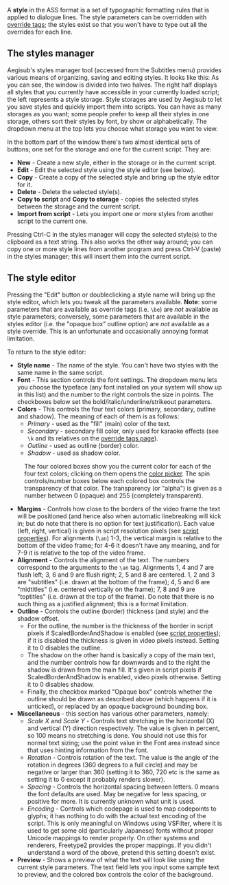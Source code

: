 A '''style''' in the ASS format is a set of typographic formatting rules that is applied to dialogue lines. The style parameters can be overridden with [[ASS Tags|override tags]]; the styles exist so that you won't have to type out all the overrides for each line.

==The styles manager==
Aegisub's styles manager tool (accessed from the Subtitles menu) provides various means of organizing, saving and editing styles. It looks like this:
{{Todo|screenshot}}
As you can see, the window is divided into two halves. The right half displays all styles that you currently have accessible in your currently loaded script; the left represents a style storage. Style storages are used by Aegisub to let you save styles and quickly import them into scripts. You can have as many storages as you want; some people prefer to keep all their styles in one storage, others sort their styles by font, by show or alphabetically. The dropdown menu at the top lets you choose what storage you want to view.

In the bottom part of the window there's two almost identical sets of buttons; one set for the storage and one for the current script. They are:
* '''New''' - Create a new style, either in the storage or in the current script.
* '''Edit''' - Edit the selected style using the style editor (see below).
* '''Copy''' - Create a copy of the selected style and bring up the style editor for it.
* '''Delete''' - Delete the selected style(s).
* '''Copy to script''' and '''Copy to storage''' - copies the selected styles between the storage and the current script.
* '''Import from script''' - Lets you import one or more styles from another script to the current one.

Pressing Ctrl-C in the styles manager will copy the selected style(s) to the clipboard as a text string. This also works the other way around; you can copy one or more style lines from another program and press Ctrl-V (paste) in the styles manager; this will insert them into the current script.

==The style editor==
Pressing the "Edit" button or doubleclicking a style name will bring up the style editor, which lets you tweak all the parameters available. '''Note''': some parameters that are available as override tags (i.e. <tt>\be</tt>) are ''not'' available as style parameters; conversely, some parameters that are available in the styles editor (i.e. the "opaque box" outline option) are ''not'' available as a style override. This is an unfortunate and occasionally annoying format limitation.

To return to the style editor:
{{Todo|screenshot}}
* '''Style name''' - The name of the style. You can't have two styles with the same name in the same script.
* '''Font''' - This section controls the font settings. The dropdown menu lets you choose the typeface (any font installed on your system will show up in this list) and the number to the right controls the size in points. The checkboxes below set the bold/italic/underline/strikeout parameters.
* '''Colors''' - This controls the four text colors (primary, secondary, outline and shadow). The meaning of each of them is as follows:
** ''Primary'' - used as the "fill" (main) color of the text.
** ''Secondary'' - secondary fill color, only used for karaoke effects (see <tt>\k</tt> and its relatives on the [[ASS Tags|override tags page]]).
** ''Outline'' - used as outline (border) color.
** ''Shadow'' - used as shadow color.
: The four colored boxes show you the current color for each of the four text colors; clicking on them opens the [[Colour Picker|color picker]]. The spin controls/number boxes below each colored box controls the transparency of that color. The transparency (or "alpha") is given as a number between 0 (opaque) and 255 (completely transparent).
* '''Margins''' - Controls how close to the borders of the video frame the text will be positioned (and hence also when automatic linebreaking will kick in; but do note that there is no option for text justification). Each value (left, right, vertical) is given in script resolution pixels (see [[Script Properties|script properties]]). For alignments (<tt>\an</tt>) 1-3, the vertical margin is relative to the bottom of the video frame; for 4-6 it doesn't have any meaning, and for 7-9 it is relative to the top of the video frame.
* '''Alignment''' - Controls the alignment of the text. The numbers correspond to the arguments to the <tt>\an</tt> tag. Alignments 1, 4 and 7 are flush left; 3, 6 and 9 are flush right; 2, 5 and 8 are centered. 1, 2 and 3 are "subtitles" (i.e. drawn at the bottom of the frame); 4, 5 and 6 are "midtitles" (i.e. centered vertically on the frame); 7, 8 and 9 are "toptitles" (i.e. drawn at the top of the frame). Do note that there is no such thing as a justified alignment; this is a format limitation.
* '''Outline''' - Controls the outline (border) thickness (and style) and the shadow offset.
**For the outline, the number is the thickness of the border in script pixels if ScaledBorderAndShadow is enabled (see [[Script_Properties|script properties]]); if it is disabled the thickness is given in video pixels instead. Setting it to 0 disables the outline.
**The shadow on the other hand is basically a copy of the main text, and the number controls how far downwards and to the right the shadow is drawn from the main fill. It's given in script pixels if ScaledBorderAndShadow is enabled, video pixels otherwise. Setting it to 0 disables shadow.
**Finally, the checkbox marked "Opaque box" controls whether the outline should be drawn as described above (which happens if it is unticked), or replaced by an opaque background bounding box.
* '''Miscellaneous''' - this section has various other parameters, namely:
** ''Scale X'' and ''Scale Y'' - Controls text stretching in the horizontal (X) and vertical (Y) direction respectively. The value is given in percent, so 100 means no stretching is done. You should not use this for normal text sizing; use the point value in the Font area instead since that uses hinting information from the font.
** ''Rotation'' - Controls rotation of the text. The value is the angle of the rotation in degrees (360 degrees to a full circle) and may be negative or larger than 360 (setting it to 360, 720 etc is the same as setting it to 0 except it probably renders slower).
** ''Spacing'' - Controls the horizontal spacing between letters. 0 means the font defaults are used. May be negative for less spacing, or positive for more. It is currently unknown what unit is used.
** ''Encoding'' - Controls which codepage is used to map codepoints to glyphs; it has nothing to do with the actual text encoding of the script. This is only meaningful on Windows using VSFilter, where it is used to get some old (particularly Japanese) fonts without proper Unicode mappings to render properly. On other systems and renderers, Freetype2 provides the proper mappings. If you didn't understand a word of the above, pretend this setting doesn't exist.
* '''Preview''' - Shows a preview of what the text will look like using the current style parameters. The text field lets you input some sample text to preview, and the colored box controls the color of the background.